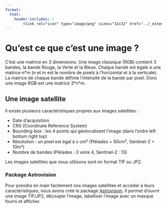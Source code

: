 ```yaml
---
format:
  html:
    header-includes: |
        <link rel="icon" type="image/png" sizes="32x32" href="../_extensions/InseeFrLab/onyxia/favicon-32x32.png">
---
```


# Qu'est ce que c'est une image ?

C'est une matrice en 3 dimensions. Une image classique (RGB) contient 3 bandes, la bande Rouge, la Verte et la Bleue. Chaque bande est égale à une matrice n\*m (n et m est le nombre de pixels à l'horizontal et à la verticale). La matrice de chaque bande définie l'intensité de la bande par pixel. Donc une image RGB est une matrice 3\*n\*m. 

<!-- Mettre des exemples -->

## Une image satellite

Il existe plusieurs caractéristiques propres aux images satellites : 

- Date d'acquisition  
- CRS (Coordinate Reference System)  
- Bounding-box : les 4 points qui géolocalisent l'image (dans l'ordre left bottom right top)  
- Résolution : un pixel est égal à x cm² (Pléïades = 50cm², Sentinel-2 = 10m²)  
- Nombre de bandes (Pléïades : 3 voire 4, Sentinel-2 : 13)  

Les images satellites que nous utilisons sont en format TIF ou JP2.

### Package Astrovision

Pour prendre en main facilement nos images satellites et accéder à leurs caractéristiques, nous avons créé le package [Astrovision](https://github.com/InseeFrLab/astrovision). Il permet d'ouvrir une image TIF/JP2, découper l'image, labelliser l'image avec un masque fourni et afficher.
